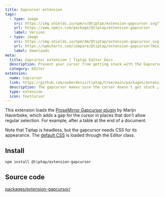 ```yaml
---
title: Gapcursor extension
tags:
  - type: image
    src: https://img.shields.io/npm/v/@tiptap/extension-gapcursor.svg?label=version
    url: https://www.npmjs.com/package/@tiptap/extension-gapcursor
    label: Version
  - type: image
    src: https://img.shields.io/npm/dm/@tiptap/extension-gapcursor.svg
    url: https://npmcharts.com/compare/@tiptap/extension-gapcursor?minimal=true
    label: Downloads
meta:
  title: Gapcursor extension | Tiptap Editor Docs
  description: Prevent your cursor from getting stuck with the Gapcursor extension in Tiptap. Learn more in our documentation.
  category: Editor
extension:
  name: Gapcursor
  link: https://github.com/ueberdosis/tiptap/tree/main/packages/extension-gapcursor
  description: The gapcursor makes sure the cursor doesn’t get stuck … in a gap.
  type: extension
  icon: TextCursor
---
```



This extension loads the [ProseMirror Gapcursor plugin](https://github.com/ProseMirror/prosemirror-gapcursor) by Marijn Haverbeke, which adds a gap for the cursor in places that don’t allow regular selection. For example, after a table at the end of a document.

Note that Tiptap is headless, but the gapcursor needs CSS for its appearance. The [default CSS](https://github.com/ueberdosis/tiptap/tree/main/packages/core/src/style.ts) is loaded through the Editor class.

<CodeDemo path="/Extensions/Gapcursor" />

## Install

```bash
npm install @tiptap/extension-gapcursor
```

## Source code

[packages/extension-gapcursor/](https://github.com/ueberdosis/tiptap/blob/main/packages/extension-gapcursor/)

